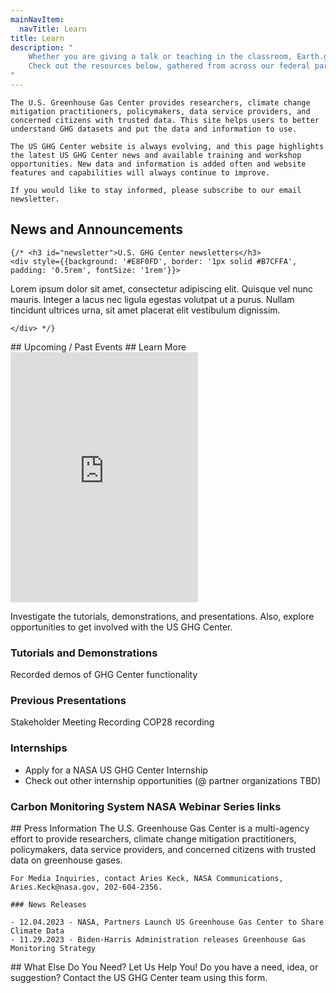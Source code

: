 ```yaml
---
mainNavItem:
  navTitle: Learn
title: Learn
description: "
    Whether you are giving a talk or teaching in the classroom, Earth.gov's learning and training resources can help educate your audience about our interconnected Earth.
    Check out the resources below, gathered from across our federal partners.
"
---
```




<AnchorScroll />
<Block >
  <Prose>

    The U.S. Greenhouse Gas Center provides researchers, climate change mitigation practitioners, policymakers, data service providers, and concerned citizens with trusted data. This site helps users to better understand GHG datasets and put the data and information to use. 

    The US GHG Center website is always evolving, and this page highlights the latest US GHG Center news and available training and workshop opportunities. New data and information is added often and website features and capabilities will always continue to improve.  

    If you would like to stay informed, please subscribe to our email newsletter.
  </Prose>
</Block>

<Block>
  <Prose>
    <h2 id="news">News and Announcements</h2>
    <EventsComponent items={NEWS_ITEMS} />

    {/* <h3 id="newsletter">U.S. GHG Center newsletters</h3>
    <div style={{background: '#E8F0FD', border: '1px solid #B7CFFA', padding: '0.5rem', fontSize: '1rem'}}>

Lorem ipsum dolor sit amet, consectetur adipiscing elit. Quisque vel nunc mauris. Integer a lacus nec ligula egestas volutpat ut a purus. Nullam tincidunt ultrices urna, sit amet placerat elit vestibulum dignissim.
    
    </div> */}
  </Prose>
</Block>



<Block>
  <Prose>
    ## Upcoming / Past Events 
    <EventsComponent items={EVENT_ITEMS} />
  </Prose>
</Block>


<Block>
  <Prose>
    ## Learn More
    <Embed
      src="https://www.youtube.com/embed/YQWespzOtzI?si=0T-HzC405nrLfsTp" 
      height="400"
    />


  Investigate the tutorials, demonstrations, and presentations. Also, explore opportunities to get involved with the US GHG Center.

  ### Tutorials and Demonstrations
  Recorded demos of GHG Center functionality

  ### Previous Presentations
  Stakeholder Meeting Recording
  COP28 recording

  ### Internships
  - Apply for a NASA US GHG Center Internship 
  - Check out other internship opportunities (@ partner organizations TBD)
  
  ### Carbon Monitoring System NASA Webinar Series links
  </Prose>
</Block>

<Block>
  <Prose>
    ## Press Information
   The U.S. Greenhouse Gas Center is a multi-agency effort to provide researchers, climate change mitigation practitioners, policymakers, data service providers, and concerned citizens with trusted data on greenhouse gases. 

    For Media Inquiries, contact Aries Keck, NASA Communications, Aries.Keck@nasa.gov, 202-604-2356.

    ### News Releases

    - 12.04.2023 - NASA, Partners Launch US Greenhouse Gas Center to Share Climate Data
    - 11.29.2023 - Biden-Harris Administration releases Greenhouse Gas Monitoring Strategy
  </Prose>
</Block>

<Block>
  <Prose>
    ## What Else Do You Need?  Let Us Help You!
    Do you have a need, idea, or suggestion? Contact the US GHG Center team using this form.
  </Prose>
</Block>
